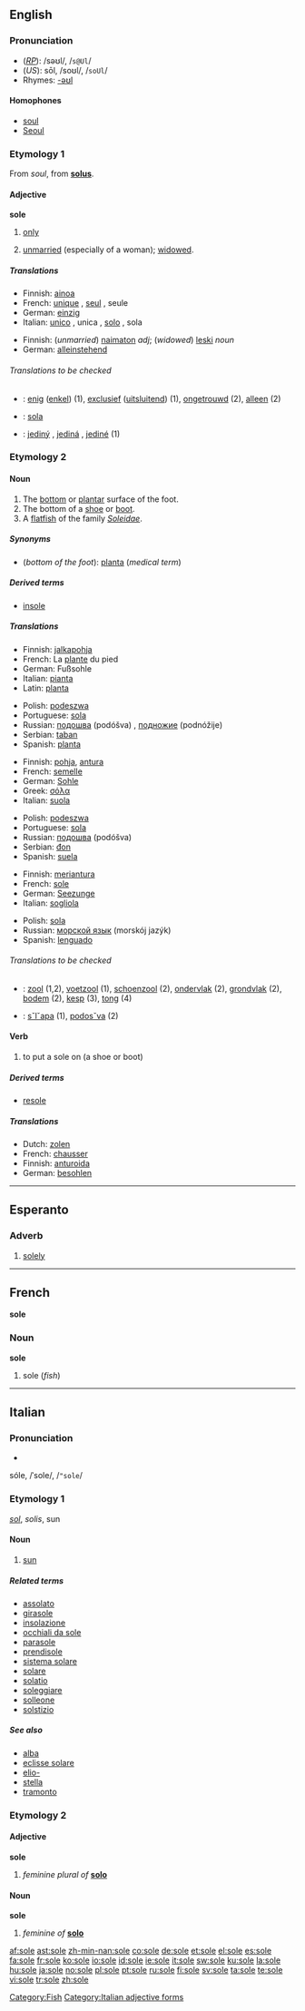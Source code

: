 {{see|Sole|søle}}
{{wikipedia|dab=sole}}
==English==

===Pronunciation===
* (''[[RP]]''): /səʊl/, /<tt>s@Ul</tt>/
* (''US''): sōl, /soʊl/, /<tt>soUl</tt>/
* Rhymes: [[Rhymes:English:-əʊl|-əʊl]]

====Homophones====
* [[soul]]
* [[Seoul]]

===Etymology 1===
From {{OF.}} ''soul'', from {{L.}} '''[[solus]]'''.

====Adjective====
'''sole''' {{notcomp}}

# [[only]]
# {{law}} [[unmarried]] (especially of a woman); [[widowed]].

=====Translations=====
{{trans-top|Only}}
* Finnish: [[ainoa]]
* French: [[unique#French|unique]] {{m|f}}, [[seul]] {{m}}, seule {{f}}
* German: [[einzig]]
* Italian: [[unico#Italian|unico]] {{m}}, unica {{f}}, [[solo#Italian|solo]] {{m}}, sola {{f}}
{{trans-mid}}
{{trans-bottom}}

{{trans-top|Unmarried; widowed}}
* Finnish: (''unmarried'') [[naimaton]] ''adj''; (''widowed'') [[leski]] ''noun''
* German: [[alleinstehend]]
{{trans-mid}}
{{trans-bottom}}

======Translations to be checked======
<!--Remove this section once all of the translations below have been moved into the tables above.-->
{{checktrans}}
* {{ttbc|Dutch}}: [[enig]] ([[enkel]]) (1), [[exclusief]] ([[uitsluitend]]) (1), [[ongetrouwd]] (2), [[alleen]] (2)
* {{ttbc|Esperanto}}: [[sola]]
* {{ttbc|Slovak}}: [[jediný]] {{m}}, [[jediná]] {{f}}, [[jediné]] {{n}} (1)

===Etymology 2===

====Noun====
{{en-noun}}

# The [[bottom]] or [[plantar]] surface of the foot.
# The bottom of a [[shoe]] or [[boot]].
# A [[flatfish]] of the family ''[[Soleidae]]''.

=====Synonyms=====
* (''bottom of the foot''): [[planta]] (''medical term'')

=====Derived terms=====
* [[insole]]

=====Translations=====
{{trans-top|bottom of the foot}}
* Finnish: [[jalkapohja]]
* French: La [[plante]] du pied {{f}}
* German: Fußsohle {{f}}
* Italian: [[pianta]] {{f}}
* Latin: [[planta#Latin|planta]]
{{trans-mid}}
* Polish: [[podeszwa]] {{f}}
* Portuguese: [[sola]] {{f}}
* Russian: [[подошва]] (podóšva) {{f}}, [[подножие]] (podnóžije) {{n}}
* Serbian: [[taban]] {{m}}
* Spanish: [[planta]] {{f}}

{{trans-bottom}}

{{trans-top|bottom of a shoe or boot}}
* Finnish: [[pohja]], [[antura]]
* French: [[semelle]] {{f}}
* German: [[Sohle]] {{f}}
* Greek: [[σόλα]] {{f}}
* Italian: [[suola]] {{f}}
{{trans-mid}}
* Polish: [[podeszwa]] {{f}}
* Portuguese: [[sola]] {{f}}
* Russian: [[подошва]] (podóšva) {{f}}
* Serbian: [[đon]] {{m}}
* Spanish: [[suela]] {{f}}
{{trans-bottom}}

{{trans-top|fish}}
* Finnish: [[meriantura]]
* French: [[sole#French|sole]] {{f}}
* German: [[Seezunge]] {{f}}
* Italian: [[sogliola]] {{f}}
{{trans-mid}}
* Polish: [[sola]] {{f}}
* Russian: [[морской язык]] (morskój jazýk)
* Spanish: [[lenguado]] {{m}}
{{trans-bottom}}

======Translations to be checked======
<!--Remove this section once all of the translations below have been moved into the tables above.-->
{{checktrans}}
* {{ttbc|Dutch}}: [[zool]] {{m}} (1,2), [[voetzool]] {{m}} (1), [[schoenzool]] {{m}} (2), [[ondervlak]] {{n}} (2), [[grondvlak]] {{n}} (2), [[bodem]] {{m}} (2),  [[kesp]] {{f}} (3), [[tong]] {{f}} (4)
* {{ttbc|Slovak}}: [[sˇlˇapa]] {{f}} (1), [[podosˇva]] {{f}} (2)

====Verb====
{{en-verb|sol|ing}}

# {{transitive}} to put a sole on (a shoe or boot)

=====Derived terms=====
* [[resole]]

=====Translations=====
{{trans-top|put a sole on (a shoe or boot)}}
* Dutch: [[zolen]]
* French: [[chausser]]
* Finnish: [[anturoida]]
* German: [[besohlen]]
{{trans-bottom}}

[[Category:Fish]]

----

==Esperanto==

===Adverb===
{{eo-adv}}

# [[solely]]

----

==French==
'''sole''' {{f}}

===Noun===
'''sole'''

# sole (''fish'')

----

==Italian==

===Pronunciation===
* {{IPA|[ˈsole]}}
sóle, /ˈsole/, /<tt>"sole</tt>/

===Etymology 1===
{{L.}} ''[[sol#Latin|sol]]'', ''solis'', sun

====Noun====
{{it-noun|sol|m|e|i}}

# [[sun]]

=====Related terms=====
* [[assolato]]
* [[girasole]]
* [[insolazione]]
* [[occhiali da sole]]
* [[parasole]]
* [[prendisole]]
* [[sistema solare]]
* [[solare]]
* [[solatio]]
* [[soleggiare]]
* [[solleone]]
* [[solstizio]]

=====See also=====
* [[alba]]
* [[eclisse solare]]
* [[elio-]]
* [[stella]]
* [[tramonto]]

===Etymology 2===

====Adjective====
'''sole''' {{f}}

# ''feminine plural of'' '''[[solo#Italian|solo]]'''

====Noun====
'''sole''' {{f}}

# {{plural of|sola|lang=Italian}} ''feminine of'' '''[[solo#Noun|solo]]'''

[[Category:Italian adjective forms]]

[[af:sole]]
[[ast:sole]]
[[zh-min-nan:sole]]
[[co:sole]]
[[de:sole]]
[[et:sole]]
[[el:sole]]
[[es:sole]]
[[fa:sole]]
[[fr:sole]]
[[ko:sole]]
[[io:sole]]
[[id:sole]]
[[ie:sole]]
[[it:sole]]
[[sw:sole]]
[[ku:sole]]
[[la:sole]]
[[hu:sole]]
[[ja:sole]]
[[no:sole]]
[[pl:sole]]
[[pt:sole]]
[[ru:sole]]
[[fi:sole]]
[[sv:sole]]
[[ta:sole]]
[[te:sole]]
[[vi:sole]]
[[tr:sole]]
[[zh:sole]]